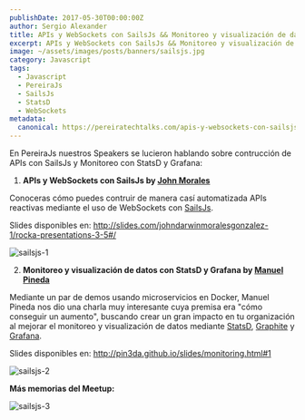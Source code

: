 ```yaml
---
publishDate: 2017-05-30T00:00:00Z
author: Sergio Alexander
title: APIs y WebSockets con SailsJs && Monitoreo y visualización de datos con StatsD y Grafana
excerpt: APIs y WebSockets con SailsJs && Monitoreo y visualización de datos con StatsD y Grafana.
image: ~/assets/images/posts/banners/sailsjs.jpg
category: Javascript
tags:
  - Javascript
  - PereiraJs
  - SailsJs
  - StatsD
  - WebSockets
metadata:
  canonical: https://pereiratechtalks.com/apis-y-websockets-con-sailsjs-y-monitoreo-con-statsd-y-grafana/
---
```


En PereiraJs nuestros Speakers se lucieron hablando sobre contrucción de APIs con SailsJs y Monitoreo con StatsD y Grafana:

1. **APIs y WebSockets con SailsJs by [John Morales](https://twitter.com/jdmorales092)**

Conoceras cómo puedes contruir de manera casí automatizada APIs reactivas mediante el uso de WebSockets con [SailsJs](https://sailsjs.com/).

Slides disponibles en: http://slides.com/johndarwinmoralesgonzalez-1/rocka-presentations-3-5#/

![sailsjs-1](~/assets/images/posts/content/sailsjs-1.jpg)

2. **Monitoreo y visualización de datos con StatsD y Grafana by [Manuel Pineda](https://twitter.com/pin3da_)**

Mediante un par de demos usando microservicios en Docker, Manuel Pineda nos dio una charla muy interesante cuya premisa era "cómo conseguir un aumento", buscando crear un gran impacto en tu organización al mejorar el monitoreo y visualización de datos mediante [StatsD](https://github.com/etsy/statsd), [Graphite](https://graphiteapp.org/) y [Grafana](https://grafana.com/).

Slides disponibles en: http://pin3da.github.io/slides/monitoring.html#1

![sailsjs-2](~/assets/images/posts/content/sailsjs-2.jpg)

**Más memorias del Meetup:**


![sailsjs-3](~/assets/images/posts/content/sailsjs-3.jpg)